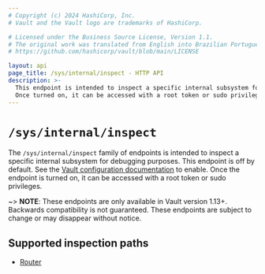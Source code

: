 ```yaml
---
# Copyright (c) 2024 HashiCorp, Inc.
# Vault and the Vault logo are trademarks of HashiCorp.

# Licensed under the Business Source License, Version 1.1.
# The original work was translated from English into Brazilian Portuguese.
# https://github.com/hashicorp/vault/blob/main/LICENSE

layout: api
page_title: /sys/internal/inspect - HTTP API
description: >-
  This endpoint is intended to inspect a specific internal subsystem for debugging purposes, and turned off by default.
  Once turned on, it can be accessed with a root token or sudo privileges
---
```


# `/sys/internal/inspect`

The `/sys/internal/inspect` family of endpoints is intended to inspect a specific internal subsystem for debugging purposes.
This endpoint is off by default. See the
[Vault configuration documentation](/vault/docs/configuration) to
enable. Once the endpoint is turned on, it can be accessed with a root token or sudo privileges.

~> **NOTE**: These endpoints are only available in Vault version 1.13+. Backwards compatibility is not guaranteed. These endpoints are subject to change or may disappear without notice.


## Supported inspection paths

- [Router](/vault/api-docs/system/inspect/router)

